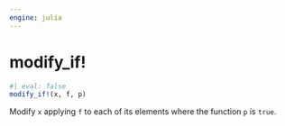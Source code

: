 ```yaml
---
engine: julia
---
```


# modify_if! {#sec-doc}
    

::: {.callout-note appearance="simple" title="docblock" collapse=false}    


```julia
#| eval: false
modify_if!(x, f, p)

```

Modify `x` applying `f` to each of its elements where the function `p` is `true`.
 


:::
    

